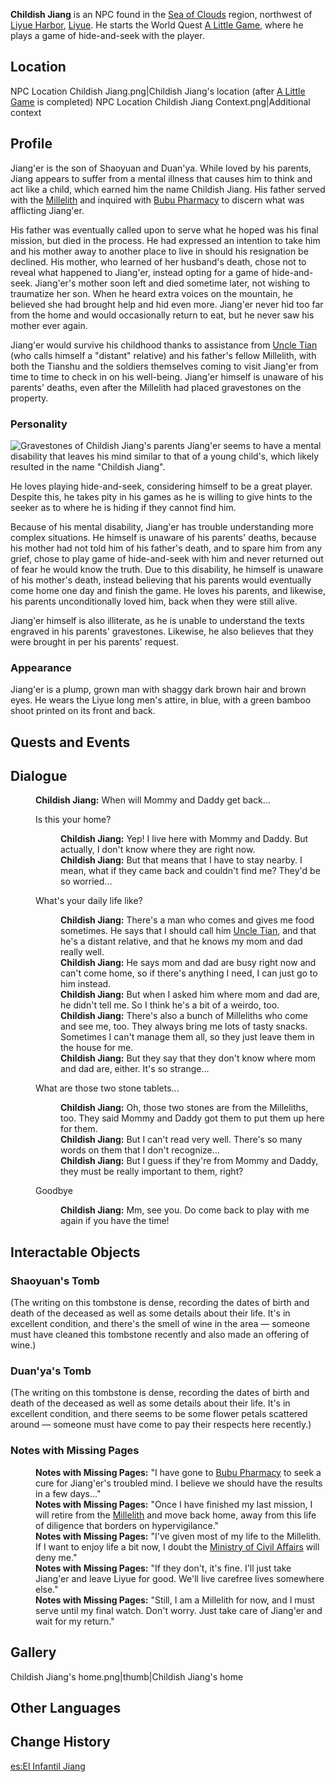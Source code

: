 {{Character Infobox
|image            = NPC Childish Jiang.png
|realname         = Jiang'er
|region           = Liyue
|type             = NPC
|father           = Shaoyuan
|fatherNote       = Deceased
|mother           = Duan'ya
|motherNote       = Deceased
}}
'''Childish Jiang''' {{Lang|zh=小姜|zh_rm=Xiǎojiāng}} is an NPC found in the [[Sea of Clouds]] region, northwest of [[Liyue Harbor]], [[Liyue]]. He starts the World Quest [[A Little Game]], where he plays a game of hide-and-seek with the player.

==Location==
<gallery hideaddbutton="true" captionalign="center">
NPC Location Childish Jiang.png|Childish Jiang's location (after [[A Little Game]] is completed)
NPC Location Childish Jiang Context.png|Additional context
</gallery>

==Profile==
Jiang'er is the son of Shaoyuan and Duan'ya. While loved by his parents, Jiang appears to suffer from a mental illness that causes him to think and act like a child, which earned him the name Childish Jiang. His father served with the [[Millelith]] and inquired with [[Bubu Pharmacy]] to discern what was afflicting Jiang'er.

His father was eventually called upon to serve what he hoped was his final mission, but died in the process. He had expressed an intention to take him and his mother away to another place to live in should his resignation be declined. His mother, who learned of her husband's death, chose not to reveal what happened to Jiang'er, instead opting for a game of hide-and-seek. Jiang'er's mother soon left and died sometime later, not wishing to traumatize her son. When he heard extra voices on the mountain, he believed she had brought help and hid even more. Jiang'er never hid too far from the home and would occasionally return to eat, but he never saw his mother ever again.

Jiang'er would survive his childhood thanks to assistance from [[Uncle Tian]] (who calls himself a "distant" relative) and his father's fellow Millelith, with both the Tianshu and the soldiers themselves coming to visit Jiang'er from time to time to check in on his well-being. Jiang'er himself is unaware of his parents' deaths, even after the Millelith had placed gravestones on the property.

===Personality===
[[File:Gravestones Childish Jiang's parents.png|thumb|Gravestones of Childish Jiang's parents]]
Jiang'er seems to have a mental disability that leaves his mind similar to that of a young child's, which likely resulted in the name "Childish Jiang".

He loves playing hide-and-seek, considering himself to be a great player. Despite this, he takes pity in his games as he is willing to give hints to the seeker as to where he is hiding if they cannot find him.

Because of his mental disability, Jiang'er has trouble understanding more complex situations. He himself is unaware of his parents' deaths, because his mother had not told him of his father's death, and to spare him from any grief, chose to play game of hide-and-seek with him and never returned out of fear he would know the truth. Due to this disability, he himself is unaware of his mother's death, instead believing that his parents would eventually come home one day and finish the game. He loves his parents, and likewise, his parents unconditionally loved him, back when they were still alive.

Jiang'er himself is also illiterate, as he is unable to understand the texts engraved in his parents' gravestones. Likewise, he also believes that they were brought in per his parents' request.

===Appearance===
Jiang'er is a plump, grown man with shaggy dark brown hair and brown eyes. He wears the Liyue long men's attire, in blue, with a green bamboo shoot printed on its front and back.

==Quests and Events==
{{Quest Appearances}}

==Dialogue==
{{Dialogue start}}
:'''Childish Jiang:''' When will Mommy and Daddy get back...
:{{DIcon}} Is this your home?
::'''Childish Jiang:''' Yep! I live here with Mommy and Daddy. But actually, I don't know where they are right now.
::'''Childish Jiang:''' But that means that I have to stay nearby. I mean, what if they came back and couldn't find me? They'd be so worried...
:{{DIcon}} What's your daily life like?
::'''Childish Jiang:''' There's a man who comes and gives me food sometimes. He says that I should call him [[Uncle Tian]], and that he's a distant relative, and that he knows my mom and dad really well.
::'''Childish Jiang:''' He says mom and dad are busy right now and can't come home, so if there's anything I need, I can just go to him instead.
::'''Childish Jiang:''' But when I asked him where mom and dad are, he didn't tell me. So I think he's a bit of a weirdo, too.
::'''Childish Jiang:''' There's also a bunch of Milleliths who come and see me, too. They always bring me lots of tasty snacks. Sometimes I can't manage them all, so they just leave them in the house for me.
::'''Childish Jiang:''' But they say that they don't know where mom and dad are, either. It's so strange...
:{{DIcon}} What are those two stone tablets...
::'''Childish Jiang:''' Oh, those two stones are from the Milleliths, too. They said Mommy and Daddy got them to put them up here for them.
::'''Childish Jiang:''' But I can't read very well. There's so many words on them that I don't recognize...
::'''Childish Jiang:''' But I guess if they're from Mommy and Daddy, they must be really important to them, right?
:{{DIcon}} Goodbye
::'''Childish Jiang:''' Mm, see you. Do come back to play with me again if you have the time!
{{Dialogue end}}

==Interactable Objects==
===Shaoyuan's Tomb===
(The writing on this tombstone is dense, recording the dates of birth and death of the deceased as well as some details about their life. It's in excellent condition, and there's the smell of wine in the area &mdash; someone must have cleaned this tombstone recently and also made an offering of wine.)

===Duan'ya's Tomb===
(The writing on this tombstone is dense, recording the dates of birth and death of the deceased as well as some details about their life. It's in excellent condition, and there seems to be some flower petals scattered around &mdash; someone must have come to pay their respects here recently.)

===Notes with Missing Pages===
{{Dialogue start}}
:'''Notes with Missing Pages:''' "I have gone to [[Bubu Pharmacy]] to seek a cure for Jiang'er's troubled mind. I believe we should have the results in a few days..."
:'''Notes with Missing Pages:''' "Once I have finished my last mission, I will retire from the [[Millelith]] and move back home, away from this life of diligence that borders on hypervigilance."
:'''Notes with Missing Pages:''' "I've given most of my life to the Millelith. If I want to enjoy life a bit now, I doubt the [[Ministry of Civil Affairs]] will deny me."
:'''Notes with Missing Pages:''' "If they don't, it's fine. I'll just take Jiang'er and leave Liyue for good. We'll live carefree lives somewhere else."
:'''Notes with Missing Pages:''' "Still, I am a Millelith for now, and I must serve until my final watch. Don't worry. Just take care of Jiang'er and wait for my return."
{{Dialogue end}}

==Gallery==
<gallery hideaddbutton="true" captionalign="center">
Childish Jiang's home.png|thumb|Childish Jiang's home
</gallery>

==Other Languages==
{{Other Languages
|default_hidden = 1
|en      = Childish Jiang
|zhs     = 小姜
|zhs_rm  = Xiǎojiāng
|zht     = 小姜
|zht_rm  = Xiǎojiāng
|ja      = 小姜
|ja_rm   = Shoukyou{{Assumed}}
|ko      = 강이
|ko_rm   = Gang'i
|es      = El Infantil Jiang
|fr      = Jiang le puéril
|ru      = Малыш Цзян
|th      = Childish Jiang
|vi      = Bé Jiang
|de      = Verspielter Jiang
|id      = Childish Jiang
|pt      = Jiang Infantil
}}

==Change History==
{{Change History|1.0}}

[[es:El Infantil Jiang]]